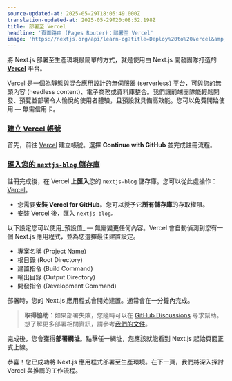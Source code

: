 ```yaml
---
source-updated-at: 2025-05-29T18:05:49.000Z
translation-updated-at: 2025-05-29T20:08:52.198Z
title: 部署至 Vercel
headline: '頁面路由 (Pages Router)：部署至 Vercel'
image: 'https://nextjs.org/api/learn-og?title=Deploy%20to%20Vercel&amp;chapter=44'
---
```


將 Next.js 部署至生產環境最簡單的方式，就是使用由 Next.js 開發團隊打造的 **[Vercel](https://vercel.com)** 平台。

Vercel 是一個為靜態與混合應用設計的無伺服器 (serverless) 平台，可與您的無頭內容 (headless content)、電子商務或資料庫整合。我們讓前端團隊能輕鬆開發、預覽並部署令人愉悅的使用者體驗，且預設就具備高效能。您可以免費開始使用 — 無需信用卡。

### [建立 Vercel 帳號](#create-a-vercel-account)

首先，前往 [Vercel](https://vercel.com/signup) 建立帳號。選擇 **Continue with GitHub** 並完成註冊流程。

### [匯入您的 `nextjs-blog` 儲存庫](#import-your-nextjs-blog-repository)

註冊完成後，在 Vercel 上**匯入**您的 `nextjs-blog` 儲存庫。您可以從此處操作：[Vercel](https://vercel.com/import)。

*   您需要**安裝 Vercel for GitHub**。您可以授予它**所有儲存庫**的存取權限。
*   安裝 Vercel 後，匯入 `nextjs-blog`。

以下設定您可以使用_預設值_ — 無需變更任何內容。Vercel 會自動偵測到您有一個 Next.js 應用程式，並為您選擇最佳建置設定。

*   專案名稱 (Project Name)
*   根目錄 (Root Directory)
*   建置指令 (Build Command)
*   輸出目錄 (Output Directory)
*   開發指令 (Development Command)

部署時，您的 Next.js 應用程式會開始建置。通常會在一分鐘內完成。

> **取得協助**：如果部署失敗，您隨時可以在 [GitHub Discussions](https://github.com/vercel/next.js/discussions) 尋求幫助。想了解更多部署相關資訊，請參考[我們的文件](/docs/deployment)。

完成後，您會獲得**部署網址**。點擊任一網址，您應該就能看到 Next.js 起始頁面正式上線。

恭喜！您已成功將 Next.js 應用程式部署至生產環境。在下一頁，我們將深入探討 Vercel 與推薦的工作流程。